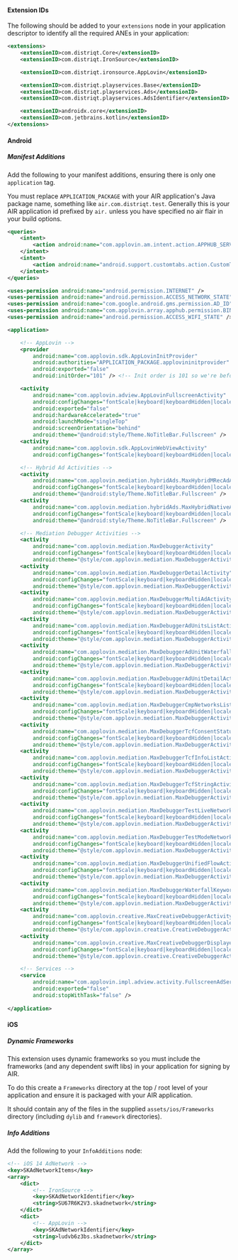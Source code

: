 
#### Extension IDs

The following should be added to your `extensions` node in your application descriptor to identify all the required ANEs in your application:

```xml
<extensions>
    <extensionID>com.distriqt.Core</extensionID>
    <extensionID>com.distriqt.IronSource</extensionID>

    <extensionID>com.distriqt.ironsource.AppLovin</extensionID>

    <extensionID>com.distriqt.playservices.Base</extensionID>
    <extensionID>com.distriqt.playservices.Ads</extensionID>
    <extensionID>com.distriqt.playservices.AdsIdentifier</extensionID>

    <extensionID>androidx.core</extensionID>
    <extensionID>com.jetbrains.kotlin</extensionID>
</extensions>
```



#### Android

##### Manifest Additions


Add the following to your manifest additions, ensuring there is only one `application` tag. 

You must replace `APPLICATION_PACKAGE` with your AIR application's Java package name, something like `air.com.distriqt.test`.
Generally this is your AIR application id prefixed by `air.` unless you have specified no air flair in your build options.


```xml
<queries>
	<intent>
		<action android:name="com.applovin.am.intent.action.APPHUB_SERVICE" />
	</intent>
	<intent>
		<action android:name="android.support.customtabs.action.CustomTabsService" />
	</intent>
</queries>

<uses-permission android:name="android.permission.INTERNET" />
<uses-permission android:name="android.permission.ACCESS_NETWORK_STATE" />
<uses-permission android:name="com.google.android.gms.permission.AD_ID" />
<uses-permission android:name="com.applovin.array.apphub.permission.BIND_APPHUB_SERVICE" />
<uses-permission android:name="android.permission.ACCESS_WIFI_STATE" />

<application>

	<!-- AppLovin -->
	<provider
		android:name="com.applovin.sdk.AppLovinInitProvider"
		android:authorities="APPLICATION_PACKAGE.applovininitprovider"
		android:exported="false"
		android:initOrder="101" /> <!-- Init order is 101 so we're before Firebase/Google which uses 100 -->

	<activity
		android:name="com.applovin.adview.AppLovinFullscreenActivity"
		android:configChanges="fontScale|keyboard|keyboardHidden|locale|orientation|screenLayout|screenSize|smallestScreenSize|uiMode"
		android:exported="false"
		android:hardwareAccelerated="true"
		android:launchMode="singleTop"
		android:screenOrientation="behind"
		android:theme="@android:style/Theme.NoTitleBar.Fullscreen" />
	<activity
		android:name="com.applovin.sdk.AppLovinWebViewActivity"
		android:configChanges="fontScale|keyboard|keyboardHidden|locale|orientation|screenLayout|screenSize|smallestScreenSize|uiMode" />

	<!-- Hybrid Ad Activities -->
	<activity
		android:name="com.applovin.mediation.hybridAds.MaxHybridMRecAdActivity"
		android:configChanges="fontScale|keyboard|keyboardHidden|locale|orientation|screenLayout|screenSize|smallestScreenSize|uiMode"
		android:theme="@android:style/Theme.NoTitleBar.Fullscreen" />
	<activity
		android:name="com.applovin.mediation.hybridAds.MaxHybridNativeAdActivity"
		android:configChanges="fontScale|keyboard|keyboardHidden|locale|orientation|screenLayout|screenSize|smallestScreenSize|uiMode"
		android:theme="@android:style/Theme.NoTitleBar.Fullscreen" />

	<!-- Mediation Debugger Activities -->
	<activity
		android:name="com.applovin.mediation.MaxDebuggerActivity"
		android:configChanges="fontScale|keyboard|keyboardHidden|locale|orientation|screenLayout|screenSize|smallestScreenSize|uiMode"
		android:theme="@style/com.applovin.mediation.MaxDebuggerActivity.Theme" />
	<activity
		android:name="com.applovin.mediation.MaxDebuggerDetailActivity"
		android:configChanges="fontScale|keyboard|keyboardHidden|locale|orientation|screenLayout|screenSize|smallestScreenSize|uiMode"
		android:theme="@style/com.applovin.mediation.MaxDebuggerActivity.Theme" />
	<activity
		android:name="com.applovin.mediation.MaxDebuggerMultiAdActivity"
		android:configChanges="fontScale|keyboard|keyboardHidden|locale|orientation|screenLayout|screenSize|smallestScreenSize|uiMode"
		android:theme="@style/com.applovin.mediation.MaxDebuggerActivity.Theme" />
	<activity
		android:name="com.applovin.mediation.MaxDebuggerAdUnitsListActivity"
		android:configChanges="fontScale|keyboard|keyboardHidden|locale|orientation|screenLayout|screenSize|smallestScreenSize|uiMode"
		android:theme="@style/com.applovin.mediation.MaxDebuggerActivity.Theme" />
	<activity
		android:name="com.applovin.mediation.MaxDebuggerAdUnitWaterfallsListActivity"
		android:configChanges="fontScale|keyboard|keyboardHidden|locale|orientation|screenLayout|screenSize|smallestScreenSize|uiMode"
		android:theme="@style/com.applovin.mediation.MaxDebuggerActivity.Theme" />
	<activity
		android:name="com.applovin.mediation.MaxDebuggerAdUnitDetailActivity"
		android:configChanges="fontScale|keyboard|keyboardHidden|locale|orientation|screenLayout|screenSize|smallestScreenSize|uiMode"
		android:theme="@style/com.applovin.mediation.MaxDebuggerActivity.Theme" />
	<activity
		android:name="com.applovin.mediation.MaxDebuggerCmpNetworksListActivity"
		android:configChanges="fontScale|keyboard|keyboardHidden|locale|orientation|screenLayout|screenSize|smallestScreenSize|uiMode"
		android:theme="@style/com.applovin.mediation.MaxDebuggerActivity.Theme" />
	<activity
		android:name="com.applovin.mediation.MaxDebuggerTcfConsentStatusesListActivity"
		android:configChanges="fontScale|keyboard|keyboardHidden|locale|orientation|screenLayout|screenSize|smallestScreenSize|uiMode"
		android:theme="@style/com.applovin.mediation.MaxDebuggerActivity.Theme" />
	<activity
		android:name="com.applovin.mediation.MaxDebuggerTcfInfoListActivity"
		android:configChanges="fontScale|keyboard|keyboardHidden|locale|orientation|screenLayout|screenSize|smallestScreenSize|uiMode"
		android:theme="@style/com.applovin.mediation.MaxDebuggerActivity.Theme" />
	<activity
		android:name="com.applovin.mediation.MaxDebuggerTcfStringActivity"
		android:configChanges="fontScale|keyboard|keyboardHidden|locale|orientation|screenLayout|screenSize|smallestScreenSize|uiMode"
		android:theme="@style/com.applovin.mediation.MaxDebuggerActivity.Theme" />
	<activity
		android:name="com.applovin.mediation.MaxDebuggerTestLiveNetworkActivity"
		android:configChanges="fontScale|keyboard|keyboardHidden|locale|orientation|screenLayout|screenSize|smallestScreenSize|uiMode"
		android:theme="@style/com.applovin.mediation.MaxDebuggerActivity.Theme" />
	<activity
		android:name="com.applovin.mediation.MaxDebuggerTestModeNetworkActivity"
		android:configChanges="fontScale|keyboard|keyboardHidden|locale|orientation|screenLayout|screenSize|smallestScreenSize|uiMode"
		android:theme="@style/com.applovin.mediation.MaxDebuggerActivity.Theme" />
	<activity
		android:name="com.applovin.mediation.MaxDebuggerUnifiedFlowActivity"
		android:configChanges="fontScale|keyboard|keyboardHidden|locale|orientation|screenLayout|screenSize|smallestScreenSize|uiMode"
		android:theme="@style/com.applovin.mediation.MaxDebuggerActivity.Theme" />
	<activity
		android:name="com.applovin.mediation.MaxDebuggerWaterfallKeywordsActivity"
		android:configChanges="fontScale|keyboard|keyboardHidden|locale|orientation|screenLayout|screenSize|smallestScreenSize|uiMode"
		android:theme="@style/com.applovin.mediation.MaxDebuggerActivity.Theme" />
	<activity
		android:name="com.applovin.creative.MaxCreativeDebuggerActivity"
		android:configChanges="fontScale|keyboard|keyboardHidden|locale|orientation|screenLayout|screenSize|smallestScreenSize|uiMode"
		android:theme="@style/com.applovin.creative.CreativeDebuggerActivity.Theme" />
	<activity
		android:name="com.applovin.creative.MaxCreativeDebuggerDisplayedAdActivity"
		android:configChanges="fontScale|keyboard|keyboardHidden|locale|orientation|screenLayout|screenSize|smallestScreenSize|uiMode"
		android:theme="@style/com.applovin.creative.CreativeDebuggerActivity.Theme" />

	<!-- Services -->
	<service
		android:name="com.applovin.impl.adview.activity.FullscreenAdService"
		android:exported="false"
		android:stopWithTask="false" />
		
</application>
```


#### iOS 

##### Dynamic Frameworks

This extension uses dynamic frameworks so you must include the frameworks (and any dependent swift libs) in your application for signing by AIR.

To do this create a `Frameworks` directory at the top / root level of your application and ensure it is packaged with your AIR application.

It should contain any of the files in the supplied `assets/ios/Frameworks` directory (including `dylib` and `framework` directories).


##### Info Additions

Add the following to your `InfoAdditions` node:

```xml
<!-- iOS 14 AdNetwork -->
<key>SKAdNetworkItems</key>
<array>
    <dict>
        <!-- IronSource -->
        <key>SKAdNetworkIdentifier</key>
        <string>SU67R6K2V3.skadnetwork</string> 
    </dict>
    <dict>
        <!-- AppLovin -->
        <key>SKAdNetworkIdentifier</key>
        <string>ludvb6z3bs.skadnetwork</string>
    </dict>
</array>
```

